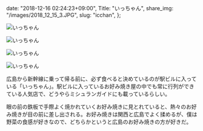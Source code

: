   date: "2018-12-16 02:24:23+09:00",
  Title: "いっちゃん",
  share_img: "/images/2018_12_15_3.JPG",
  slug: "icchan",
};

![いっちゃん](/images/2018_12_15_2.JPG)

![いっちゃん](/images/2018_12_15_4.JPG)

![いっちゃん](/images/2018_12_15_3.JPG)

![いっちゃん](/images/2018_12_15_1.JPG)

広島から新幹線に乗って帰る前に、必ず食べると決めているのが駅ビルに入っている「いっちゃん」。駅ビルに入っているお好み焼き屋の中でも常に行列ができている人気店で、どうやらミシュランガイドにも載っているらしい。

眼の前の鉄板で手際よく焼かれていくお好み焼きに見とれていると、熱々のお好み焼きが目の前に差し出される。お好み焼きは関西と広島でよく揉めるが、僕は野菜の食感が好きなので、どちらかというと広島のお好み焼きの方が好きだ。
